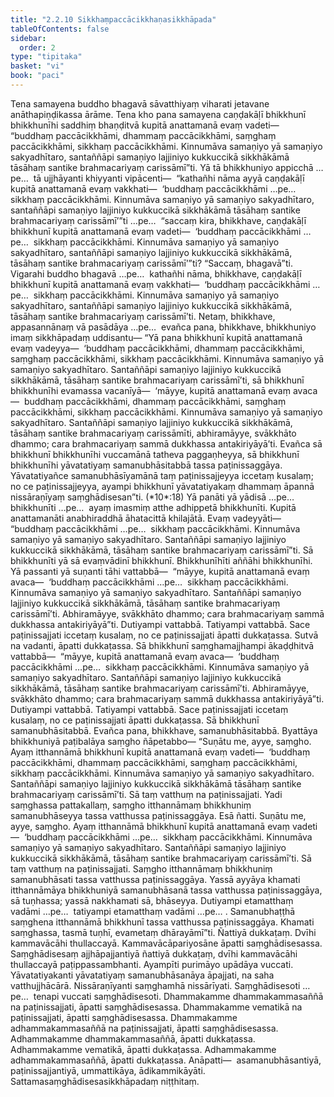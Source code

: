 ```yaml
---
title: "2.2.10 Sikkhaṃpaccācikkhaṇasikkhāpada"
tableOfContents: false
sidebar:
  order: 2
type: "tipitaka"
basket: "vi"
book: "paci"
---
```



<DynamicBreadcrumb />

<Division number="709" book="paci">

<Paragraph number="2323" book="paci">
Tena samayena buddho bhagavā sāvatthiyaṃ viharati jetavane anāthapiṇḍikassa ārāme. Tena kho pana samayena caṇḍakāḷī bhikkhunī bhikkhunīhi saddhiṃ bhaṇḍitvā kupitā anattamanā evaṃ vadeti—  “buddhaṃ paccācikkhāmi, dhammaṃ paccācikkhāmi, saṃghaṃ paccācikkhāmi, sikkhaṃ paccācikkhāmi. Kinnumāva samaṇiyo yā samaṇiyo sakyadhītaro, santaññāpi samaṇiyo lajjiniyo kukkuccikā sikkhākāmā tāsāhaṃ santike brahmacariyaṃ carissāmī”ti.
</Paragraph>

<Paragraph number="2324" book="paci">
Yā tā bhikkhuniyo appicchā …pe…  tā ujjhāyanti khiyyanti vipācenti—  “kathañhi nāma ayyā caṇḍakāḷī kupitā anattamanā evaṃ vakkhati—  ‘buddhaṃ paccācikkhāmi …pe…  sikkhaṃ paccācikkhāmi. Kinnumāva samaṇiyo yā samaṇiyo sakyadhītaro, santaññāpi samaṇiyo lajjiniyo kukkuccikā sikkhākāmā tāsāhaṃ santike brahmacariyaṃ carissāmī’”ti …pe…  “saccaṃ kira, bhikkhave, caṇḍakāḷī bhikkhunī kupitā anattamanā evaṃ vadeti—  ‘buddhaṃ paccācikkhāmi …pe…  sikkhaṃ paccācikkhāmi. Kinnumāva samaṇiyo yā samaṇiyo sakyadhītaro, santaññāpi samaṇiyo lajjiniyo kukkuccikā sikkhākāmā, tāsāhaṃ santike brahmacariyaṃ carissāmī’”ti? “Saccaṃ, bhagavā”ti. Vigarahi buddho bhagavā …pe…  kathañhi nāma, bhikkhave, caṇḍakāḷī bhikkhunī kupitā anattamanā evaṃ vakkhati—  ‘buddhaṃ paccācikkhāmi …pe…  sikkhaṃ paccācikkhāmi. Kinnumāva samaṇiyo yā samaṇiyo sakyadhītaro, santaññāpi samaṇiyo lajjiniyo kukkuccikā sikkhākāmā, tāsāhaṃ santike brahmacariyaṃ carissāmī’ti. Netaṃ, bhikkhave, appasannānaṃ vā pasādāya …pe…  evañca pana, bhikkhave, bhikkhuniyo imaṃ sikkhāpadaṃ uddisantu—
</Paragraph>

</Division>
<Division number="710" book="paci">

<Paragraph number="2325" book="paci">
<Emphasis>“Yā pana bhikkhunī kupitā anattamanā evaṃ vadeyya—  ‘buddhaṃ paccācikkhāmi, dhammaṃ paccācikkhāmi, saṃghaṃ paccācikkhāmi, sikkhaṃ paccācikkhāmi. Kinnumāva samaṇiyo yā samaṇiyo sakyadhītaro. Santaññāpi samaṇiyo lajjiniyo kukkuccikā sikkhākāmā, tāsāhaṃ santike brahmacariyaṃ carissāmī’ti, sā bhikkhunī bhikkhunīhi evamassa vacanīyā—  ‘māyye, kupitā anattamanā evaṃ avaca—  buddhaṃ paccācikkhāmi, dhammaṃ paccācikkhāmi, saṃghaṃ paccācikkhāmi, sikkhaṃ paccācikkhāmi. Kinnumāva samaṇiyo yā samaṇiyo sakyadhītaro. Santaññāpi samaṇiyo lajjiniyo kukkuccikā sikkhākāmā, tāsāhaṃ santike brahmacariyaṃ carissāmīti, abhiramāyye, svākkhāto dhammo; cara brahmacariyaṃ sammā dukkhassa antakiriyāyā’ti. Evañca sā bhikkhunī bhikkhunīhi vuccamānā tatheva paggaṇheyya, sā bhikkhunī bhikkhunīhi yāvatatiyaṃ samanubhāsitabbā tassa paṭinissaggāya. Yāvatatiyañce samanubhāsīyamānā taṃ paṭinissajjeyya iccetaṃ kusalaṃ; no ce paṭinissajjeyya, ayampi bhikkhunī yāvatatiyakaṃ dhammaṃ āpannā nissāraṇīyaṃ saṃghādisesan”</Emphasis>ti. (*10*:<Emphasis>18</Emphasis>)
</Paragraph>

</Division>
<Division number="711" book="paci">

<Paragraph number="2326" book="paci">
<Emphasis>Yā panā</Emphasis>ti yā yādisā …pe…  <Emphasis>bhikkhunī</Emphasis>ti …pe…  ayaṃ imasmiṃ atthe adhippetā bhikkhunīti.
</Paragraph>

<Paragraph number="2327" book="paci">
<Emphasis>Kupitā anattamanā</Emphasis>ti anabhiraddhā āhatacittā khilajātā.
</Paragraph>

<Paragraph number="2328" book="paci">
<Emphasis>Evaṃ vadeyyā</Emphasis>ti—  “buddhaṃ paccācikkhāmi …pe…  sikkhaṃ paccācikkhāmi. Kinnumāva samaṇiyo yā samaṇiyo sakyadhītaro. Santaññāpi samaṇiyo lajjiniyo kukkuccikā sikkhākāmā, tāsāhaṃ santike brahmacariyaṃ carissāmī”ti.
</Paragraph>

<Paragraph number="2329" book="paci">
<Emphasis>Sā bhikkhunī</Emphasis>ti yā sā evaṃvādinī bhikkhunī. <Emphasis>Bhikkhunīhī</Emphasis>ti aññāhi bhikkhunīhi.
</Paragraph>

<Paragraph number="2330" book="paci">
Yā passanti yā suṇanti tāhi vattabbā—  “māyye, kupitā anattamanā evaṃ avaca—  ‘buddhaṃ paccācikkhāmi …pe…  sikkhaṃ paccācikkhāmi. Kinnumāva samaṇiyo yā samaṇiyo sakyadhītaro. Santaññāpi samaṇiyo lajjiniyo kukkuccikā sikkhākāmā, tāsāhaṃ santike brahmacariyaṃ carissāmī’ti. Abhiramāyye, svākkhāto dhammo; cara brahmacariyaṃ sammā dukkhassa antakiriyāyā”ti. Dutiyampi vattabbā. Tatiyampi vattabbā. Sace paṭinissajjati iccetaṃ kusalaṃ, no ce paṭinissajjati āpatti dukkaṭassa. Sutvā na vadanti, āpatti dukkaṭassa. Sā bhikkhunī saṃghamajjhampi ākaḍḍhitvā vattabbā—  “māyye, kupitā anattamanā evaṃ avaca—  ‘buddhaṃ paccācikkhāmi …pe…  sikkhaṃ paccācikkhāmi. Kinnumāva samaṇiyo yā samaṇiyo sakyadhītaro. Santaññāpi samaṇiyo lajjiniyo kukkuccikā sikkhākāmā, tāsāhaṃ santike brahmacariyaṃ carissāmī’ti. Abhiramāyye, svākkhāto dhammo; cara brahmacariyaṃ sammā dukkhassa antakiriyāyā”ti. Dutiyampi vattabbā. Tatiyampi vattabbā. Sace paṭinissajjati iccetaṃ kusalaṃ, no ce paṭinissajjati āpatti dukkaṭassa. Sā bhikkhunī samanubhāsitabbā. Evañca pana, bhikkhave, samanubhāsitabbā. Byattāya bhikkhuniyā paṭibalāya saṃgho ñāpetabbo—
</Paragraph>

</Division>
<Division number="712" book="paci">

<Paragraph number="2331" book="paci">
“Suṇātu me, ayye, saṃgho. Ayaṃ itthannāmā bhikkhunī kupitā anattamanā evaṃ vadeti—  ‘buddhaṃ paccācikkhāmi, dhammaṃ paccācikkhāmi, saṃghaṃ paccācikkhāmi, sikkhaṃ paccācikkhāmi. Kinnumāva samaṇiyo yā samaṇiyo sakyadhītaro. Santaññāpi samaṇiyo lajjiniyo kukkuccikā sikkhākāmā tāsāhaṃ santike brahmacariyaṃ carissāmī’ti. Sā taṃ vatthuṃ na paṭinissajjati. Yadi saṃghassa pattakallaṃ, saṃgho itthannāmaṃ bhikkhuniṃ samanubhāseyya tassa vatthussa paṭinissaggāya. Esā ñatti.
</Paragraph>

<Paragraph number="2332" book="paci">
Suṇātu me, ayye, saṃgho. Ayaṃ itthannāmā bhikkhunī kupitā anattamanā evaṃ vadeti—  ‘buddhaṃ paccācikkhāmi …pe…  sikkhaṃ paccācikkhāmi. Kinnumāva samaṇiyo yā samaṇiyo sakyadhītaro. Santaññāpi samaṇiyo lajjiniyo kukkuccikā sikkhākāmā, tāsāhaṃ santike brahmacariyaṃ carissāmī’ti. Sā taṃ vatthuṃ na paṭinissajjati. Saṃgho itthannāmaṃ bhikkhuniṃ samanubhāsati tassa vatthussa paṭinissaggāya. Yassā ayyāya khamati itthannāmāya bhikkhuniyā samanubhāsanā tassa vatthussa paṭinissaggāya, sā tuṇhassa; yassā nakkhamati sā, bhāseyya.
</Paragraph>

<Paragraph number="2333" book="paci">
Dutiyampi etamatthaṃ vadāmi …pe…  tatiyampi etamatthaṃ vadāmi …pe… .
</Paragraph>

<Paragraph number="2334" book="paci">
Samanubhaṭṭhā saṃghena itthannāmā bhikkhunī tassa vatthussa paṭinissaggāya. Khamati saṃghassa, tasmā tuṇhī, evametaṃ dhārayāmī”ti.
</Paragraph>

<Paragraph number="2335" book="paci">
Ñattiyā dukkaṭaṃ. Dvīhi kammavācāhi thullaccayā. Kammavācāpariyosāne āpatti saṃghādisesassa. Saṃghādisesaṃ ajjhāpajjantiyā ñattiyā dukkaṭaṃ, dvīhi kammavācāhi thullaccayā paṭippassambhanti.
</Paragraph>

<Paragraph number="2336" book="paci">
<Emphasis>Ayampī</Emphasis>ti purimāyo upādāya vuccati.
</Paragraph>

<Paragraph number="2337" book="paci">
<Emphasis>Yāvatatiyakan</Emphasis>ti yāvatatiyaṃ samanubhāsanāya āpajjati, na saha vatthujjhācārā.
</Paragraph>

<Paragraph number="2338" book="paci">
<Emphasis>Nissāraṇīyan</Emphasis>ti saṃghamhā nissārīyati.
</Paragraph>

<Paragraph number="2339" book="paci">
<Emphasis>Saṃghādiseso</Emphasis>ti …pe…  tenapi vuccati saṃghādisesoti.
</Paragraph>

</Division>
<Division number="713" book="paci">

<Paragraph number="2340" book="paci">
Dhammakamme dhammakammasaññā na paṭinissajjati, āpatti saṃghādisesassa. Dhammakamme vematikā na paṭinissajjati, āpatti saṃghādisesassa. Dhammakamme adhammakammasaññā na paṭinissajjati, āpatti saṃghādisesassa.
</Paragraph>

<Paragraph number="2341" book="paci">
Adhammakamme dhammakammasaññā, āpatti dukkaṭassa. Adhammakamme vematikā, āpatti dukkaṭassa. Adhammakamme adhammakammasaññā, āpatti dukkaṭassa.
</Paragraph>

</Division>
<Division number="714" book="paci">

<Paragraph number="2342" book="paci">
Anāpatti—  asamanubhāsantiyā, paṭinissajjantiyā, ummattikāya, ādikammikāyāti.

</Paragraph>
</Division>

<Paragraph number="2343" type="center" book="paci">
Sattamasaṃghādisesasikkhāpadaṃ niṭṭhitaṃ.
</Paragraph>